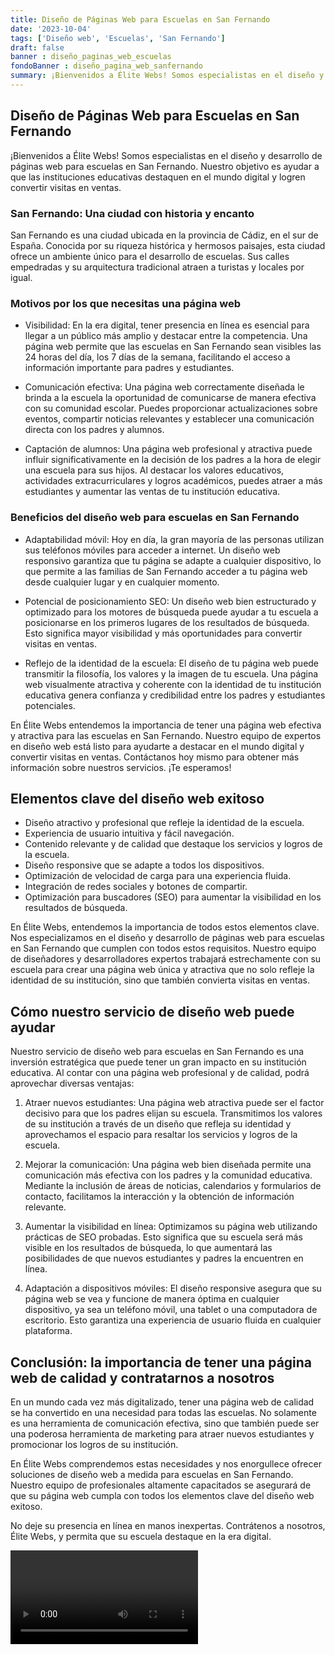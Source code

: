 ```yaml
---
title: Diseño de Páginas Web para Escuelas en San Fernando
date: '2023-10-04'
tags: ['Diseño web', 'Escuelas', 'San Fernando']
draft: false
banner : diseño_paginas_web_escuelas
fondoBanner : diseño_pagina_web_sanfernando
summary: ¡Bienvenidos a Élite Webs! Somos especialistas en el diseño y desarrollo de páginas web para escuelas en San Fernando. Nuestro objetivo es ayudar a que las instituciones educativas destaquen en el mundo digital y logren convertir visitas en ventas.
---
```


## Diseño de Páginas Web para Escuelas en San Fernando

¡Bienvenidos a Élite Webs! Somos especialistas en el diseño y desarrollo de páginas web para escuelas en San Fernando. Nuestro objetivo es ayudar a que las instituciones educativas destaquen en el mundo digital y logren convertir visitas en ventas.

### San Fernando: Una ciudad con historia y encanto

San Fernando es una ciudad ubicada en la provincia de Cádiz, en el sur de España. Conocida por su riqueza histórica y hermosos paisajes, esta ciudad ofrece un ambiente único para el desarrollo de escuelas. Sus calles empedradas y su arquitectura tradicional atraen a turistas y locales por igual.

### Motivos por los que necesitas una página web

- Visibilidad: En la era digital, tener presencia en línea es esencial para llegar a un público más amplio y destacar entre la competencia. Una página web permite que las escuelas en San Fernando sean visibles las 24 horas del día, los 7 días de la semana, facilitando el acceso a información importante para padres y estudiantes.

- Comunicación efectiva: Una página web correctamente diseñada le brinda a la escuela la oportunidad de comunicarse de manera efectiva con su comunidad escolar. Puedes proporcionar actualizaciones sobre eventos, compartir noticias relevantes y establecer una comunicación directa con los padres y alumnos.

- Captación de alumnos: Una página web profesional y atractiva puede influir significativamente en la decisión de los padres a la hora de elegir una escuela para sus hijos. Al destacar los valores educativos, actividades extracurriculares y logros académicos, puedes atraer a más estudiantes y aumentar las ventas de tu institución educativa.

### Beneficios del diseño web para escuelas en San Fernando

- Adaptabilidad móvil: Hoy en día, la gran mayoría de las personas utilizan sus teléfonos móviles para acceder a internet. Un diseño web responsivo garantiza que tu página se adapte a cualquier dispositivo, lo que permite a las familias de San Fernando acceder a tu página web desde cualquier lugar y en cualquier momento.

- Potencial de posicionamiento SEO: Un diseño web bien estructurado y optimizado para los motores de búsqueda puede ayudar a tu escuela a posicionarse en los primeros lugares de los resultados de búsqueda. Esto significa mayor visibilidad y más oportunidades para convertir visitas en ventas.

- Reflejo de la identidad de la escuela: El diseño de tu página web puede transmitir la filosofía, los valores y la imagen de tu escuela. Una página web visualmente atractiva y coherente con la identidad de tu institución educativa genera confianza y credibilidad entre los padres y estudiantes potenciales.

En Élite Webs entendemos la importancia de tener una página web efectiva y atractiva para las escuelas en San Fernando. Nuestro equipo de expertos en diseño web está listo para ayudarte a destacar en el mundo digital y convertir visitas en ventas. Contáctanos hoy mismo para obtener más información sobre nuestros servicios. ¡Te esperamos!

<GifSeo />

<Cta />

## Elementos clave del diseño web exitoso

- Diseño atractivo y profesional que refleje la identidad de la escuela.
- Experiencia de usuario intuitiva y fácil navegación.
- Contenido relevante y de calidad que destaque los servicios y logros de la escuela.
- Diseño responsive que se adapte a todos los dispositivos.
- Optimización de velocidad de carga para una experiencia fluida.
- Integración de redes sociales y botones de compartir.
- Optimización para buscadores (SEO) para aumentar la visibilidad en los resultados de búsqueda.

En Élite Webs, entendemos la importancia de todos estos elementos clave. Nos especializamos en el diseño y desarrollo de páginas web para escuelas en San Fernando que cumplen con todos estos requisitos. Nuestro equipo de diseñadores y desarrolladores expertos trabajará estrechamente con su escuela para crear una página web única y atractiva que no solo refleje la identidad de su institución, sino que también convierta visitas en ventas.

## Cómo nuestro servicio de diseño web puede ayudar

Nuestro servicio de diseño web para escuelas en San Fernando es una inversión estratégica que puede tener un gran impacto en su institución educativa. Al contar con una página web profesional y de calidad, podrá aprovechar diversas ventajas:

1. Atraer nuevos estudiantes: Una página web atractiva puede ser el factor decisivo para que los padres elijan su escuela. Transmitimos los valores de su institución a través de un diseño que refleja su identidad y aprovechamos el espacio para resaltar los servicios y logros de la escuela.

2. Mejorar la comunicación: Una página web bien diseñada permite una comunicación más efectiva con los padres y la comunidad educativa. Mediante la inclusión de áreas de noticias, calendarios y formularios de contacto, facilitamos la interacción y la obtención de información relevante.

3. Aumentar la visibilidad en línea: Optimizamos su página web utilizando prácticas de SEO probadas. Esto significa que su escuela será más visible en los resultados de búsqueda, lo que aumentará las posibilidades de que nuevos estudiantes y padres la encuentren en línea.

4. Adaptación a dispositivos móviles: El diseño responsive asegura que su página web se vea y funcione de manera óptima en cualquier dispositivo, ya sea un teléfono móvil, una tablet o una computadora de escritorio. Esto garantiza una experiencia de usuario fluida en cualquier plataforma.

## Conclusión: la importancia de tener una página web de calidad y contratarnos a nosotros

En un mundo cada vez más digitalizado, tener una página web de calidad se ha convertido en una necesidad para todas las escuelas. No solamente es una herramienta de comunicación efectiva, sino que también puede ser una poderosa herramienta de marketing para atraer nuevos estudiantes y promocionar los logros de su institución.

En Élite Webs comprendemos estas necesidades y nos enorgullece ofrecer soluciones de diseño web a medida para escuelas en San Fernando. Nuestro equipo de profesionales altamente capacitados se asegurará de que su página web cumpla con todos los elementos clave del diseño web exitoso.

No deje su presencia en línea en manos inexpertas. Contrátenos a nosotros, Élite Webs, y permita que su escuela destaque en la era digital.

<Video />

<CtaBot job='Escuelas' city='San Fernando'/>

<Gmaps query='San Fernando+españa+maps' />